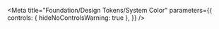
<Meta
  title="Foundation/Design Tokens/System Color"
  parameters={{
    controls: { hideNoControlsWarning: true },
  }}
/>

<SystemColors />

